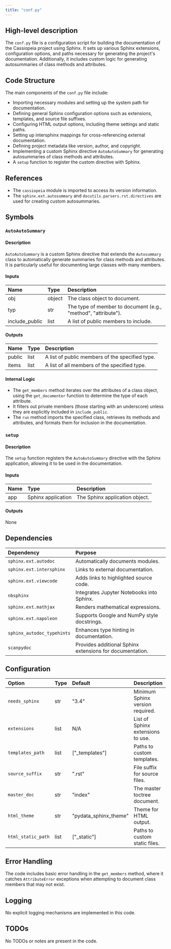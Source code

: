 ```yaml
---
title: "conf.py"
---
```


## High-level description

The `conf.py` file is a configuration script for building the documentation of the Cassiopeia project using Sphinx. It sets up various Sphinx extensions, configuration options, and paths necessary for generating the project's documentation. Additionally, it includes custom logic for generating autosummaries of class methods and attributes.

## Code Structure

The main components of the `conf.py` file include:
- Importing necessary modules and setting up the system path for documentation.
- Defining general Sphinx configuration options such as extensions, templates, and source file suffixes.
- Configuring HTML output options, including theme settings and static paths.
- Setting up intersphinx mappings for cross-referencing external documentation.
- Defining project metadata like version, author, and copyright.
- Implementing a custom Sphinx directive `AutoAutoSummary` for generating autosummaries of class methods and attributes.
- A `setup` function to register the custom directive with Sphinx.

## References

- The `cassiopeia` module is imported to access its version information.
- The `sphinx.ext.autosummary` and `docutils.parsers.rst.directives` are used for creating custom autosummaries.

## Symbols

### `AutoAutoSummary`
#### Description
`AutoAutoSummary` is a custom Sphinx directive that extends the `Autosummary` class to automatically generate summaries for class methods and attributes. It is particularly useful for documenting large classes with many members.

#### Inputs
| Name | Type | Description |
|:-----|:-----|:------------|
| obj | object | The class object to document. |
| typ | str | The type of member to document (e.g., "method", "attribute"). |
| include_public | list | A list of public members to include. |

#### Outputs
| Name | Type | Description |
|:-----|:-----|:------------|
| public | list | A list of public members of the specified type. |
| items | list | A list of all members of the specified type. |

#### Internal Logic
- The `get_members` method iterates over the attributes of a class object, using the `get_documenter` function to determine the type of each attribute.
- It filters out private members (those starting with an underscore) unless they are explicitly included in `include_public`.
- The `run` method imports the specified class, retrieves its methods and attributes, and formats them for inclusion in the documentation.

### `setup`
#### Description
The `setup` function registers the `AutoAutoSummary` directive with the Sphinx application, allowing it to be used in the documentation.

#### Inputs
| Name | Type | Description |
|:-----|:-----|:------------|
| app | Sphinx application | The Sphinx application object. |

#### Outputs
None

## Dependencies

| Dependency | Purpose |
|:-----------|:--------|
| `sphinx.ext.autodoc` | Automatically documents modules. |
| `sphinx.ext.intersphinx` | Links to external documentation. |
| `sphinx.ext.viewcode` | Adds links to highlighted source code. |
| `nbsphinx` | Integrates Jupyter Notebooks into Sphinx. |
| `sphinx.ext.mathjax` | Renders mathematical expressions. |
| `sphinx.ext.napoleon` | Supports Google and NumPy style docstrings. |
| `sphinx_autodoc_typehints` | Enhances type hinting in documentation. |
| `scanpydoc` | Provides additional Sphinx extensions for documentation. |

## Configuration

| Option | Type | Default | Description |
|:-------|:-----|:--------|:------------|
| `needs_sphinx` | str | "3.4" | Minimum Sphinx version required. |
| `extensions` | list | N/A | List of Sphinx extensions to use. |
| `templates_path` | list | ["_templates"] | Paths to custom templates. |
| `source_suffix` | str | ".rst" | File suffix for source files. |
| `master_doc` | str | "index" | The master toctree document. |
| `html_theme` | str | "pydata_sphinx_theme" | Theme for HTML output. |
| `html_static_path` | list | ["_static"] | Paths to custom static files. |

## Error Handling

The code includes basic error handling in the `get_members` method, where it catches `AttributeError` exceptions when attempting to document class members that may not exist.

## Logging

No explicit logging mechanisms are implemented in this code.

## TODOs

No TODOs or notes are present in the code.